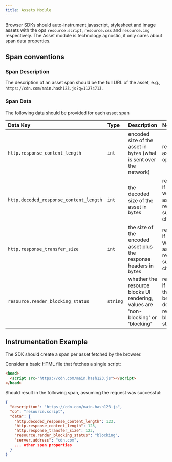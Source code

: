 ```yaml
---
title: Assets Module
---
```


Browser SDKs should auto-instrument javascript, stylesheet and image assets with the ops `resource.script`, `resource.css` and `resource.img` respectively. The Asset module is technology agnostic, it only cares about span data properties.

## Span conventions

### Span Description

The description of an asset span should be the full URL of the asset, e.g., `https://cdn.com/main.hash123.js?q=11274713`.

### Span Data

The following data should be provided for each asset span

| Data Key                               | Type     | Description                                                                       | Notes                                                                                         |
| :------------------------------------- | :------- | :-------------------------------------------------------------------------------- | :-------------------------------------------------------------------------------------------- |
| `http.response_content_length`         | `int`    | encoded size of the asset in `bytes` (what is sent over the network)              | required on all asset operations                                                              |
| `http.decoded_response_content_length` | `int`    | the decoded size of the asset in `bytes`                                          | recommended; if not provided, would show up as 0 on the resource summary size chart            |
| `http.response_transfer_size`          | `int`    | the size of the encoded asset plus the response headers in `bytes`                | recommended; if not provided, would show up as 0 on the resource summary size chart            |
| `resource.render_blocking_status`      | `string` | whether the resource blocks UI rendering, values are 'non-blocking' or 'blocking' | recommended; if not provided, the asset can't be narrowed down by their render blocking status |

## Instrumentation Example

The SDK should create a span per asset fetched by the browser.

Consider a basic HTML file that fetches a single script:

```html
<head>
  <script src="https://cdn.com/main.hash123.js"></script>
</head>
```

Should result in the following span, assuming the request was successful:

```json
{
  "description": "https://cdn.com/main.hash123.js",
  "op": "resource.script",
  "data": {
    "http.decoded_response_content_length": 123,
    "http.response_content_length": 123,
    "http.response_transfer_size": 123,
    "resource.render_blocking_status": "blocking",
    "server.address": "cdn.com",
    ... other span properties
  }
}
```
